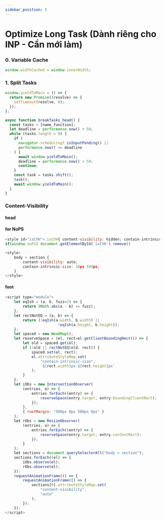 ```yaml
---
sidebar_position: 5
---
```


# Optimize Long Task (Dành riêng cho INP - Cần mới làm)

### 0. Variable Cache

```js
window.widthCached = window.innerWidth;
```

### 1. Split Tasks

```js
window.yieldToMain = () => {
  return new Promise((resolve) => {
    setTimeout(resolve, 0);
  });
};

async function breakTasks_head() {
  const tasks = [name_function];
  let deadline = performance.now() + 50;
  while (tasks.length > 0) {
    if (
      navigator.scheduling?.isInputPending() ||
      performance.now() >= deadline
    ) {
      await window.yieldToMain();
      deadline = performance.now() + 50;
      continue;
    }
    const task = tasks.shift();
    task();
    await window.yieldToMain();
  }
}
```

### Content-Visibility

#### head

#### for NoPS

```js
<style id="isCVH">.isCVH{ content-visibility: hidden; contain-intrinsic-size: 0;}</style>
if(window.noPS) document.getElementById('isCVH').remove()
```

```js
<style>
	body > section {
		content-visibility: auto;
		contain-intrinsic-size: 10px 500px;
	}
</style>
```

#### foot

```js
<script type="module">
	let eqIsh = (a, b, fuzz=2) => {
		return (Math.abs(a - b) <= fuzz);
	};
	let rectNotEQ = (a, b) => {
		return (!eqIsh(a.width, b.width) ||
						!eqIsh(a.height, b.height));
	};
	let spaced = new WeakMap();
	let reserveSpace = (el, rect=el.getClientBoundingRect()) => {
		let old = spaced.get(el);
		if (!old || rectNotEQ(old, rect)) {
			spaced.set(el, rect);
			el.attributeStyleMap.set(
				"contain-intrinsic-size",
				`${rect.width}px ${rect.height}px`
			);
		}
	};
	let iObs = new IntersectionObserver(
		(entries, o) => {
			entries.forEach((entry) => {
				reserveSpace(entry.target, entry.boundingClientRect);
			});
		},
		{ rootMargin: "500px 0px 500px 0px" }
	);
	let rObs = new ResizeObserver(
		(entries, o) => {
			entries.forEach((entry) => {
				reserveSpace(entry.target, entry.contentRect);
			});
		}
	);
	let sections = document.querySelectorAll("body > section");
	sections.forEach((el) => {
		iObs.observe(el);
		rObs.observe(el);
	});
	requestAnimationFrame(() => {
		requestAnimationFrame(() => {
			sections[0].attributeStyleMap.set(
				"content-visibility",
				"auto"
			);
		});
	});
</script>
```
